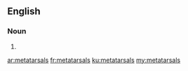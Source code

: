 ==English==

===Noun===
{{head|en}}

# {{plural of|metatarsal}}

[[ar:metatarsals]]
[[fr:metatarsals]]
[[ku:metatarsals]]
[[my:metatarsals]]